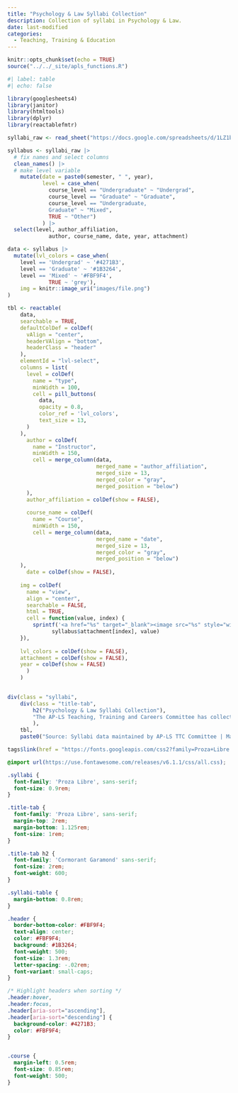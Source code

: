 ```yaml
---
title: "Psychology & Law Syllabi Collection"
description: Collection of syllabi in Psychology & Law.
date: last-modified
categories: 
  - Teaching, Training & Education
---
```


```r
knitr::opts_chunk$set(echo = TRUE)
source("../../_site/apls_functions.R")
```


```r
#| label: table
#| echo: false

library(googlesheets4)
library(janitor)
library(htmltools)
library(dplyr)
library(reactablefmtr)

syllabi_raw <- read_sheet("https://docs.google.com/spreadsheets/d/1LZ1bz2Cb3OlaHRqOd73gLbX6sAvAs_eQpkU3TLrYfm8/edit#gid=1605255684")

syllabus <- syllabi_raw |> 
  # fix names and select columns
  clean_names() |> 
  # make level variable
    mutate(date = paste0(semester, " ", year),
           level = case_when(
             course_level == "Undergraduate" ~ "Undergrad",
             course_level == "Graduate" ~ "Graduate",
             course_level == "Undergraduate, 
             Graduate" ~ "Mixed",
             TRUE ~ "Other")
           ) |> 
  select(level, author_affiliation,
             author, course_name, date, year, attachment)

data <- syllabus |> 
  mutate(lvl_colors = case_when(
    level == 'Undergrad' ~ '#4271B3',
    level == 'Graduate' ~ '#1B3264',
    level == 'Mixed' ~ '#FBF9F4',
             TRUE ~ 'grey'),
    img = knitr::image_uri("images/file.png")
) 

tbl <- reactable(
    data,
    searchable = TRUE,
    defaultColDef = colDef(
      vAlign = "center",
      headerVAlign = "bottom",
      headerClass = "header"
    ),
    elementId = "lvl-select",
    columns = list(
      level = colDef(
        name = "type",
        minWidth = 100,
        cell = pill_buttons(
          data,
          opacity = 0.8,
          color_ref = 'lvl_colors',
          text_size = 13,
      )
    ),
      author = colDef(
        name = "Instructor",
        minWidth = 150,
        cell = merge_column(data, 
                            merged_name = "author_affiliation",
                            merged_size = 13,
                            merged_color = "gray",
                            merged_position = "below")
      ),
      author_affiliation = colDef(show = FALSE),
    
      course_name = colDef(
        name = "Course",
        minWidth = 150,
        cell = merge_column(data, 
                            merged_name = "date",
                            merged_size = 13,
                            merged_color = "gray",
                            merged_position = "below")
    ),
      date = colDef(show = FALSE),
    
    img = colDef(
      name = "view",
      align = "center",
      searchable = FALSE,
      html = TRUE, 
      cell = function(value, index) {
        sprintf('<a href="%s" target="_blank"><image src="%s" style="width:20px;height:30px;"/></a>',
              syllabus$attachment[index], value)
    }),
 
    lvl_colors = colDef(show = FALSE),
    attachment = colDef(show = FALSE),
    year = colDef(show = FALSE)
      )
    )
    
```

```r

div(class = "syllabi",
    div(class = "title-tab",
        h2("Psychology & Law Syllabi Collection"),
        "The AP-LS Teaching, Training and Careers Committee has collected syllabi for courses in psychology and law or closely related topics. These syllabi have been posted on the Web for everyone's easy access. You may download any of the collected syllabi for undergraduate or graduate courses."
        ),
    tbl,
    paste0("Source: Syllabi data maintained by AP-LS TTC Committee | Made with {reactable}"))

```

```r
tags$link(href = "https://fonts.googleapis.com/css2?family=Proza+Libre:ital,wght@0,400;0,500;0,700;1,400&display=swap", rel = "stylesheet")
```

```css
@import url(https://use.fontawesome.com/releases/v6.1.1/css/all.css); 

.syllabi {
  font-family: 'Proza Libre', sans-serif;
  font-size: 0.9rem;
}

.title-tab {
  font-family: 'Proza Libre', sans-serif;
  margin-top: 2rem;
  margin-bottom: 1.125rem;
  font-size: 1rem;
}

.title-tab h2 {
  font-family: 'Cormorant Garamond' sans-serif;
  font-size: 2rem;
  font-weight: 600;
}

.syllabi-table {
  margin-bottom: 0.8rem;
}

.header {
  border-bottom-color: #FBF9F4;
  text-align: center;
  color: #FBF9F4;
  background: #1B3264;
  font-weight: 500;
  font-size: 1.3rem;
  letter-spacing: -.02rem;
  font-variant: small-caps;
}

/* Highlight headers when sorting */
.header:hover,
.header:focus,
.header[aria-sort="ascending"],
.header[aria-sort="descending"] {
  background-color: #4271B3;
  color: #FBF9F4;
}


.course {
  margin-left: 0.5rem;
  font-size: 0.85rem;
  font-weight: 500;
}

```
